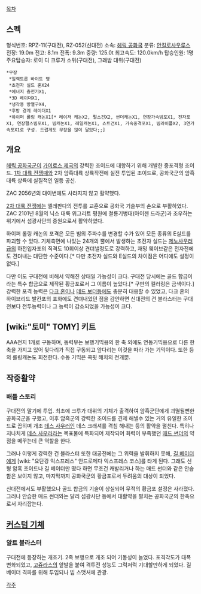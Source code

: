 [[목차]]
== 스펙 ==
형식번호: RPZ-11(구대전), RZ-052(신대전) 
소속: [[헤릭 공화국]] 
분류: [[안킬로사우루스]] 
전장: 19.0m 
전고: 8.1m 
전폭: 9.3m 
중량: 125.0t 
최고속도: 120.0km/h 
탑승인원: 1명
주요탑승자: 로이 디 크루가 소위(구대전), 그래밤 대위(구대전)

 *무장
  *일랙트론 바이트 팽
  *초전자 실드 혼X24
  *에너지 충전기X1,
  *3D 레이더X1,
  *냉각용 방열구X4,
  *후방 경계 레이더X1
  *하이퍼 롤링 캐논X1[* 레이저 캐논X2, 펄스건X2, 썬더캐논X1, 연장가속빔포X1, 전자포X1, 연장펄스빔포X1, 빔캐논X1, 레일캐논X1, 쇼트건X1, 가속중격포X1, 빔라이플X2, 3연가속포X1로 구성. 드럽게도 무장을 많이 달았다;;]

== 개요 ==
[[헤릭 공화국]]군이 [[가이로스 제국]]의 강력한 조이드에 대항하기 위해 개발한 중포격형 조이드. [[1차 대륙 전쟁]]때와 2차 암흑대륙 상륙작전에 실전 투입된 조이드로, 공화국군의 암흑대륙 상륙에 실질적인 일등 공신.

ZAC 2056년의 대이변에도 사라지지 않고 활약했다.

[[2차 대륙 전쟁]]에는 엘레판다의 전투를 교훈으로 공화국 기술부의 손으로 부활하였다. ZAC 2101년 8월의 닉스 대륙 위그리트 평원에 철룡기병대(아이젠 드라군)과 조우하는 위기에서 섬광사단의 증원으로서 활약하였다.

하이퍼 롤링 캐논의 포격은 모든 빔의 주파수를 변경할 수가 있어 모든 종류의 E실드를 파괴할 수 있다. 기체측면에 나있는 24개의 뿔에서 발생하는 초전자 실드는 [[제노사우러]]급의 하전입자포의 직격도 10회이상 견뎌낼정도로 강력하고, 재밍 웨이브같은 전자전에도 견뎌내는 대단한 수준이다.[* 다만 초전자 실드와 E실드의 차이점은 어디에도 설정이 없다.]

다만 이도 구대전에 비해서 약해진 상태일 가능성이 크다. 구대전 당시에는 골드 합금이라는 특수 합금으로 제작된 황금포로서 그 이름이 높았다.[* 구판의 컬러링은 금색이다.] 강력한 포격 능력은 [[다크 혼]]이나 [[데드 보더]]등에도 충분히 대응할 수 있었고, 다크 혼의 하이브리드 발칸포의 포화에도 견뎌내었던 점을 감안하면 신대전의 건 블라스터는 구대전보다 전투능력이나 그 능력이 감소되었을 가능성이 크다.

== [wiki:"토미" TOMY] 키트 ==
AAA전지 1개로 구동하며, 동력부는 보행기믹용의 한 축 외에도 연동기믹용으로 다른 한 축을 가지고 있어 뒷다리가 직접 구동되고 앞다리는 이것을 따라 가는 기믹이다. 또한 등의 롤링캐논도 회전한다.
수동 기믹은 콕핏 해치의 전개뿐.

== 작중활약 ==
=== 배틀 스토리 ===
구대전의 말기에 투입. 최초에 크루가 대위의 기체가 출격하여 암흑군단에게 괴멸될뻔한 공화국군을 구했고, 이후 암흑군의 강력한 조이드를 견제 해낼수 있는 거의 유일한 조이드로 꼽히며 개조 [[데스 사우러]]인 데스 크래셔를 격침 해내는 등의 활약을 펼친다. 특히나 지나치게 [[데스 사우러]]라는 목표물에 특화되어 제작되어 화력이 부족했던 [[매드 썬더]]의 약점을 메꾸는데 큰 역할을 한다. 

그러나 이렇게 강력한 건 블라스터 또한 대공전에는 그 위력을 발휘하지 못해, [[길 베이더]]에게 [wiki: "요단강 익스프레스" 안드로메다 익스프레스 코스]를 타게 된다. 그래도 신형 암흑 조이드나 길 베이더만 떴다 하면 무조건 캐발리거나 하는 매드 썬더와 같은 안습함은 보이지 않고, 마지막까지 공화국군의 황금포로서 두려움의 대상이 되었다.

신대전에서도 부활했으나 골드 합금의 기술이 상실되어 무적의 황금포 설정은 사라졌다. 그러나 안습한 매드 썬더와는 달리 섬광사단 등에서 대활약을 펼치는 공화국군의 한축으로서 자리잡는다.

== [[커스텀 기체]] ==
=== 알트 블라스터 ===
구대전에 등장하는 개조기. 2족 보행으로 개조 되어 기동성이 늘었다. 포격각도가 대폭 변화되었고, [[고쥬라스]]의 앞발을 붙여 격투전 성능도 그럭저럭 기대할만하게 되었다. 길 베이더 격파를 위해 투입되나 빔 스맷셔에 관광.

[[각주]]
